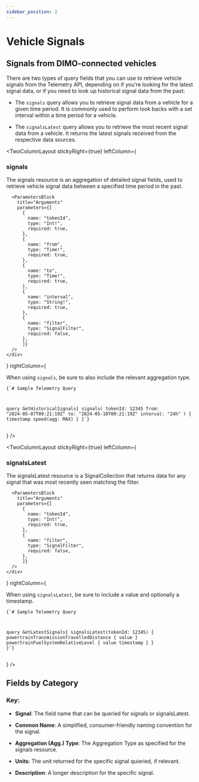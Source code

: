 ```yaml
---
sidebar_position: 2
---
```



# Vehicle Signals
## Signals from DIMO-connected vehicles
There are two types of query fields that you can use to retrieve vehicle signals from the Telemetry API, 
depending on if you’re looking for the latest signal data, or if you need to look up historical signal data from the past:

- The `signals` query allows you to retrieve signal data from a vehicle for a given time period. It is commonly used to perform look backs with a set interval within a time period for a vehicle.

- The `signalsLatest` query allows you to retrieve the most recent signal data from
a vehicle. It returns the latest signals received from the respective data
sources.

<TwoColumnLayout
  stickyRight={true}
  leftColumn={
    <div>
      <h3>signals</h3>
      The signals  resource is an aggregation of detailed signal fields, used to
      retrieve vehicle signal data between a specified time period in the past.


      <ParametersBlock
        title="Arguments"
        parameters={[
          {
            name: "tokenId",
            type: "Int!",
            required: true,
          },
          {
            name: "from",
            type: "Time!",
            required: true,
          },
          {
            name: "to",
            type: "Time!",
            required: true,
          },
          {
            name: "interval",
            type: "String!",
            required: true,
          },
          {
            name: "filter",
            type: "SignalFilter",
            required: false,
          },
          ]}
      />
    </div>
  }
  rightColumn={
    <div>
    When using <code>signals</code>, be sure to also include the relevant aggregation type.
    <pre><code className="language-graphql">{`# Sample Telemetry Query

query GetHistoricalSignals{
    signals(
      tokenId: 12345
      from: "2024-05-07T09:21:19Z"
      to: "2024-05-10T09:21:19Z"
      interval: "24h"
    ) {
      timestamp
      speed(agg: MAX)
    }
}`}</code></pre></div>
  }
/>

<TwoColumnLayout
  stickyRight={true}
  leftColumn={
    <div>
      <h3>signalsLatest</h3>
      The signalsLatest resource is a SignalCollection that returns data for any signal that was most recently seen matching the filter.


      <ParametersBlock
        title="Arguments"
        parameters={[
          {
            name: "tokenId",
            type: "Int!",
            required: true,
          },
          {
            name: "filter",
            type: "SignalFilter",
            required: false,
          },
          ]}
      />
    </div>
  }
  rightColumn={
    <div>
    When using <code>signalsLatest</code>, be sure to include a value and optionally a timestamp.
    <pre><code className="language-graphql">{`# Sample Telemetry Query

query GetLatestSignals{
    signalsLatest(tokenId: 12345) {
      powertrainTransmissionTravelledDistance {
        value
      }
      powertrainFuelSystemRelativeLevel {
        value
        timestamp
      }
    }
}`}</code></pre></div>
  }
/>

## Fields by Category
### Key:
- **Signal**: The field name that can be queried for signals or signalsLatest.

- **Common Name**: A simplified, consumer-friendly naming convention for the signal.

- **Aggregation (Agg.) Type**: The Aggregation Type as specified for the signals resource.

- **Units**: The unit returned for the specific signal quieried, if relevant.

- **Description**: A longer description for the specific signal.

<TelemetryFieldsBlock
  title="Vehicle Info & Status"
  fields={allTelemetryData.vehicleInfo.fields}
/>

<TelemetryFieldsBlock
  title="Location"
  fields={allTelemetryData.location.fields}
  hint={allTelemetryData.location.hint}
/>

<TelemetryFieldsBlock
  title="Battery & Charging"
  fields={allTelemetryData.battery.fields}
/>

<TelemetryFieldsBlock
  title="Devices"
  fields={allTelemetryData.devices.fields}
/>

<TelemetryFieldsBlock
  title="Diagnostics"
  fields={allTelemetryData.diagnostics.fields}
/>

<TelemetryFieldsBlock
  title="Engine"
  fields={allTelemetryData.engine.fields}
/>

<TelemetryFieldsBlock
  title="Environment"
  fields={allTelemetryData.environment.fields}
/>

<TelemetryFieldsBlock
  title="Fuel"
  fields={allTelemetryData.fuel.fields}
/>

<TelemetryFieldsBlock
  title="Tire Pressure"
  fields={allTelemetryData.tirePressure.fields}
/>

<TelemetryFieldsBlock
  title="Doors"
  fields={allTelemetryData.doors.fields}
/>

<TelemetryFieldsBlock
  title="Windows"
  fields={allTelemetryData.windows.fields}
/>
